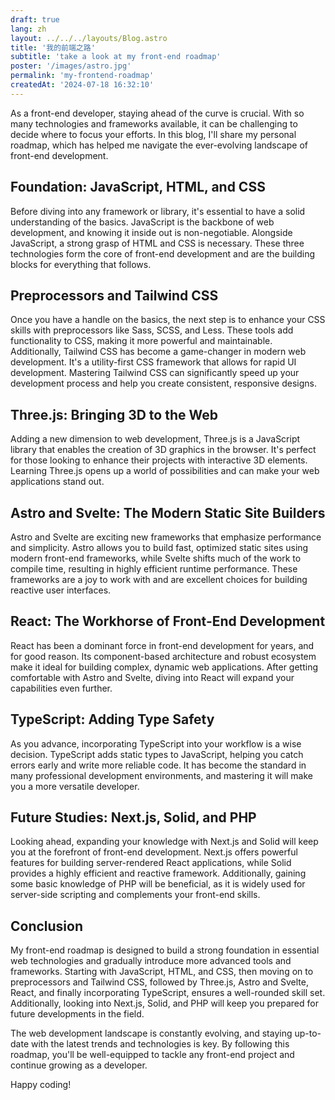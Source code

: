```yaml
---
draft: true
lang: zh
layout: ../../../layouts/Blog.astro
title: '我的前端之路'
subtitle: 'take a look at my front-end roadmap'
poster: '/images/astro.jpg'
permalink: 'my-frontend-roadmap'
createdAt: '2024-07-18 16:32:10'
---
```


As a front-end developer, staying ahead of the curve is crucial. With so many technologies and frameworks available, it can be challenging to decide where to focus your efforts. In this blog, I'll share my personal roadmap, which has helped me navigate the ever-evolving landscape of front-end development.

## Foundation: JavaScript, HTML, and CSS

Before diving into any framework or library, it's essential to have a solid understanding of the basics. JavaScript is the backbone of web development, and knowing it inside out is non-negotiable. Alongside JavaScript, a strong grasp of HTML and CSS is necessary. These three technologies form the core of front-end development and are the building blocks for everything that follows.

## Preprocessors and Tailwind CSS

Once you have a handle on the basics, the next step is to enhance your CSS skills with preprocessors like Sass, SCSS, and Less. These tools add functionality to CSS, making it more powerful and maintainable. Additionally, Tailwind CSS has become a game-changer in modern web development. It's a utility-first CSS framework that allows for rapid UI development. Mastering Tailwind CSS can significantly speed up your development process and help you create consistent, responsive designs.

## Three.js: Bringing 3D to the Web

Adding a new dimension to web development, Three.js is a JavaScript library that enables the creation of 3D graphics in the browser. It's perfect for those looking to enhance their projects with interactive 3D elements. Learning Three.js opens up a world of possibilities and can make your web applications stand out.

## Astro and Svelte: The Modern Static Site Builders

Astro and Svelte are exciting new frameworks that emphasize performance and simplicity. Astro allows you to build fast, optimized static sites using modern front-end frameworks, while Svelte shifts much of the work to compile time, resulting in highly efficient runtime performance. These frameworks are a joy to work with and are excellent choices for building reactive user interfaces.

## React: The Workhorse of Front-End Development

React has been a dominant force in front-end development for years, and for good reason. Its component-based architecture and robust ecosystem make it ideal for building complex, dynamic web applications. After getting comfortable with Astro and Svelte, diving into React will expand your capabilities even further.

## TypeScript: Adding Type Safety

As you advance, incorporating TypeScript into your workflow is a wise decision. TypeScript adds static types to JavaScript, helping you catch errors early and write more reliable code. It has become the standard in many professional development environments, and mastering it will make you a more versatile developer.

## Future Studies: Next.js, Solid, and PHP

Looking ahead, expanding your knowledge with Next.js and Solid will keep you at the forefront of front-end development. Next.js offers powerful features for building server-rendered React applications, while Solid provides a highly efficient and reactive framework. Additionally, gaining some basic knowledge of PHP will be beneficial, as it is widely used for server-side scripting and complements your front-end skills.

## Conclusion

My front-end roadmap is designed to build a strong foundation in essential web technologies and gradually introduce more advanced tools and frameworks. Starting with JavaScript, HTML, and CSS, then moving on to preprocessors and Tailwind CSS, followed by Three.js, Astro and Svelte, React, and finally incorporating TypeScript, ensures a well-rounded skill set. Additionally, looking into Next.js, Solid, and PHP will keep you prepared for future developments in the field.

The web development landscape is constantly evolving, and staying up-to-date with the latest trends and technologies is key. By following this roadmap, you'll be well-equipped to tackle any front-end project and continue growing as a developer.

Happy coding!

